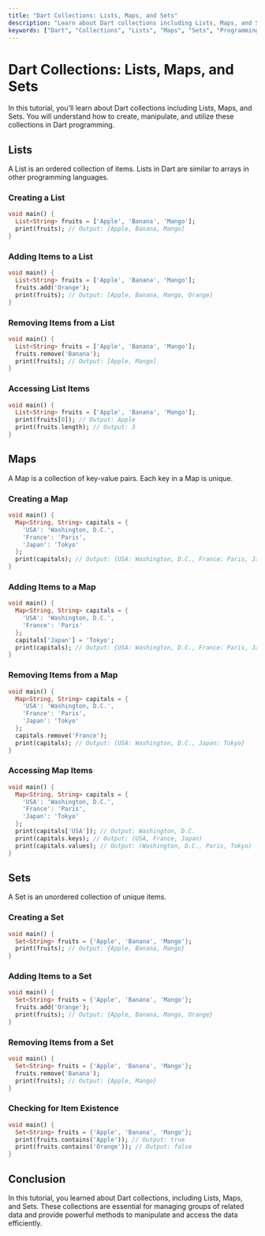 ```yaml
---
title: "Dart Collections: Lists, Maps, and Sets"
description: "Learn about Dart collections including Lists, Maps, and Sets with examples. Understand how to create, manipulate, and utilize these collections in Dart programming."
keywords: ["Dart", "Collections", "Lists", "Maps", "Sets", "Programming"]
---
```



<TutorialLayout>

# Dart Collections: Lists, Maps, and Sets

In this tutorial, you'll learn about Dart collections including Lists, Maps, and Sets. You will understand how to create, manipulate, and utilize these collections in Dart programming.

## Lists

A List is an ordered collection of items. Lists in Dart are similar to arrays in other programming languages.

### Creating a List

```dart
void main() {
  List<String> fruits = ['Apple', 'Banana', 'Mango'];
  print(fruits); // Output: [Apple, Banana, Mango]
}
```

### Adding Items to a List

```dart
void main() {
  List<String> fruits = ['Apple', 'Banana', 'Mango'];
  fruits.add('Orange');
  print(fruits); // Output: [Apple, Banana, Mango, Orange]
}
```

### Removing Items from a List

```dart
void main() {
  List<String> fruits = ['Apple', 'Banana', 'Mango'];
  fruits.remove('Banana');
  print(fruits); // Output: [Apple, Mango]
}
```

### Accessing List Items

```dart
void main() {
  List<String> fruits = ['Apple', 'Banana', 'Mango'];
  print(fruits[0]); // Output: Apple
  print(fruits.length); // Output: 3
}
```

## Maps

A Map is a collection of key-value pairs. Each key in a Map is unique.

### Creating a Map

```dart
void main() {
  Map<String, String> capitals = {
    'USA': 'Washington, D.C.',
    'France': 'Paris',
    'Japan': 'Tokyo'
  };
  print(capitals); // Output: {USA: Washington, D.C., France: Paris, Japan: Tokyo}
}
```

### Adding Items to a Map

```dart
void main() {
  Map<String, String> capitals = {
    'USA': 'Washington, D.C.',
    'France': 'Paris'
  };
  capitals['Japan'] = 'Tokyo';
  print(capitals); // Output: {USA: Washington, D.C., France: Paris, Japan: Tokyo}
}
```

### Removing Items from a Map

```dart
void main() {
  Map<String, String> capitals = {
    'USA': 'Washington, D.C.',
    'France': 'Paris',
    'Japan': 'Tokyo'
  };
  capitals.remove('France');
  print(capitals); // Output: {USA: Washington, D.C., Japan: Tokyo}
}
```

### Accessing Map Items

```dart
void main() {
  Map<String, String> capitals = {
    'USA': 'Washington, D.C.',
    'France': 'Paris',
    'Japan': 'Tokyo'
  };
  print(capitals['USA']); // Output: Washington, D.C.
  print(capitals.keys); // Output: (USA, France, Japan)
  print(capitals.values); // Output: (Washington, D.C., Paris, Tokyo)
}
```

## Sets

A Set is an unordered collection of unique items.

### Creating a Set

```dart
void main() {
  Set<String> fruits = {'Apple', 'Banana', 'Mango'};
  print(fruits); // Output: {Apple, Banana, Mango}
}
```

### Adding Items to a Set

```dart
void main() {
  Set<String> fruits = {'Apple', 'Banana', 'Mango'};
  fruits.add('Orange');
  print(fruits); // Output: {Apple, Banana, Mango, Orange}
}
```

### Removing Items from a Set

```dart
void main() {
  Set<String> fruits = {'Apple', 'Banana', 'Mango'};
  fruits.remove('Banana');
  print(fruits); // Output: {Apple, Mango}
}
```

### Checking for Item Existence

```dart
void main() {
  Set<String> fruits = {'Apple', 'Banana', 'Mango'};
  print(fruits.contains('Apple')); // Output: true
  print(fruits.contains('Orange')); // Output: false
}
```

## Conclusion

In this tutorial, you learned about Dart collections, including Lists, Maps, and Sets. These collections are essential for managing groups of related data and provide powerful methods to manipulate and access the data efficiently.

</TutorialLayout>

